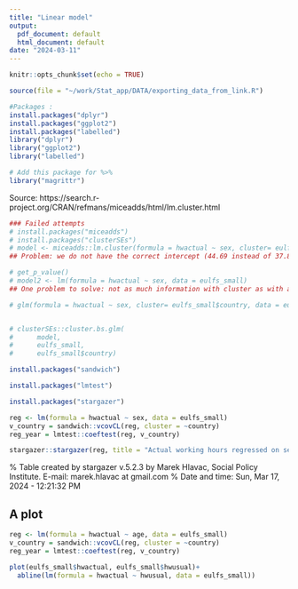 ```yaml
---
title: "Linear model"
output:
  pdf_document: default
  html_document: default
date: "2024-03-11"
---
```


```r
knitr::opts_chunk$set(echo = TRUE)
```

```r
source(file = "~/work/Stat_app/DATA/exporting_data_from_link.R")
```

```r
#Packages :
install.packages("dplyr")
install.packages("ggplot2")
install.packages("labelled")
library("dplyr")
library("ggplot2")
library("labelled")

# Add this package for %>%
library("magrittr")
```

Source:
https://search.r-project.org/CRAN/refmans/miceadds/html/lm.cluster.html
```r
### Failed attempts
# install.packages("miceadds")
# install.packages("clusterSEs")
# model <- miceadds::lm.cluster(formula = hwactual ~ sex, cluster= eulfs_small$country, data = eulfs_small)
## Problem: we do not have the correct intercept (44.69 instead of 37.81)

# get_p_value()
# model2 <- lm(formula = hwactual ~ sex, data = eulfs_small)
## One problem to solve: not as much information with cluster as with a simple linear regression.

# glm(formula = hwactual ~ sex, cluster= eulfs_small$country, data = eulfs_small)


# clusterSEs::cluster.bs.glm(
#      model,
#      eulfs_small,
#      eulfs_small$country)
```

```r
install.packages("sandwich")
```

```r
install.packages("lmtest")
```

```r
install.packages("stargazer")
```

```r
reg <- lm(formula = hwactual ~ sex, data = eulfs_small)
v_country = sandwich::vcovCL(reg, cluster = ~country)
reg_year = lmtest::coeftest(reg, v_country)
```

```r
stargazer::stargazer(reg, title = "Actual working hours regressed on sex, standard errors account for clustering by countries", column.labels = c("Number of hours actually worked in main job"), covariate.labels = c("Sex (1 for male and 2 for female)", "Constant"), model.names = TRUE, keep.stat="n", omit.stat = c("rsq", "adj.rsq","ser","f"))
```

% Table created by stargazer v.5.2.3 by Marek Hlavac, Social Policy Institute. E-mail: marek.hlavac at gmail.com
% Date and time: Sun, Mar 17, 2024 - 12:21:32 PM
\begin{table}[!htbp] \centering 
  \caption{Regression on actual working hours with sex, clustering by countries} 
  \label{} 
\begin{tabular}{@{\extracolsep{5pt}}lc} 
\\[-1.8ex]\hline 
\hline \\[-1.8ex] 
 & \multicolumn{1}{c}{\textit{Dependent variable:}} \\ 
\cline{2-2} 
\\[-1.8ex] & hwactual \\ 
\hline \\[-1.8ex] 
 sex & $-$6.884$^{***}$ \\ 
  & (0.094) \\ 
  & \\ 
 Constant & 44.693$^{***}$ \\ 
  & (0.145) \\ 
  & \\ 
\hline \\[-1.8ex] 
Observations & 109,479 \\ 
R$^{2}$ & 0.047 \\ 
Adjusted R$^{2}$ & 0.047 \\ 
Residual Std. Error & 15.443 (df = 109477) \\ 
F Statistic & 5,408.258$^{***}$ (df = 1; 109477) \\ 
\hline 
\hline \\[-1.8ex] 
\textit{Note:}  & \multicolumn{1}{r}{$^{*}$p$<$0.1; $^{**}$p$<$0.05; $^{***}$p$<$0.01} \\ 
\end{tabular} 
\end{table} 


## A plot

```r
reg <- lm(formula = hwactual ~ age, data = eulfs_small)
v_country = sandwich::vcovCL(reg, cluster = ~country)
reg_year = lmtest::coeftest(reg, v_country)
```

```r
plot(eulfs_small$hwactual, eulfs_small$hwusual)+
  abline(lm(formula = hwactual ~ hwusual, data = eulfs_small))
```

```r

```


```r

```

```r

```

```r

```

```r

```

```r
      
```



